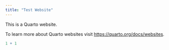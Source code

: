 ```yaml
---
title: "Test Website"
---
```


This is a Quarto website.

To learn more about Quarto websites visit <https://quarto.org/docs/websites>.

```r
1 + 1
```

